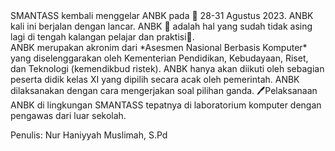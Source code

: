 <div className="text-justify">
  SMANTASS kembali menggelar ANBK pada 📅 28-31 Agustus 2023. ANBK kali ini
  berjalan dengan lancar. ANBK 📔 adalah hal yang sudah tidak asing lagi di
  tengah kalangan pelajar dan praktisi📖.
</div>

<div className="text-justify">
  ANBK merupakan akronim dari *Asesmen Nasional Berbasis Komputer* yang
  diselenggarakan oleh Kementerian Pendidikan, Kebudayaan, Riset, dan Teknologi
  (kemendikbud ristek). ANBK hanya akan diikuti oleh sebagian peserta didik
  kelas XI yang dipilih secara acak oleh pemerintah. ANBK dilaksanakan dengan
  cara mengerjakan soal pilihan ganda. 🖊Pelaksanaan ANBK di lingkungan SMANTASS
  tepatnya di laboratorium komputer dengan pengawas dari luar sekolah.
</div>

Penulis: Nur Haniyyah Muslimah, S.Pd